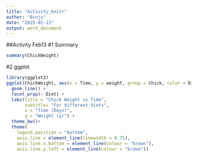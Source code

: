 ---
title: "Activity_knitr"
author: "Binju"
date: "2025-02-13"
output: word_document
---
##Activity Feb13
#1 Summary
```{r,echo=FALSE}
summary(ChickWeight)

```
#2 ggplot

```{r, echo=FALSE, fig.width=10, fig.height=5, fig.cap="Change in chick weight depending on diet"}
library(ggplot2)
ggplot(ChickWeight, aes(x = Time, y = weight, group = Chick, color = Diet)) +
  geom_line() +
  facet_wrap(~ Diet) +
  labs(title = "Chick Weight vs Time",
       subtitle= "For different diets",
       x = "Time (Days)",
       y = "Weight (g)") +
  theme_bw()+
  theme(
    legend.position = "bottom",
    axis.line = element_line(linewidth = 0.75),
    axis.line.x.bottom = element_line(colour = "brown"),
    axis.line.y.left = element_line(colour = "brown"))

```
